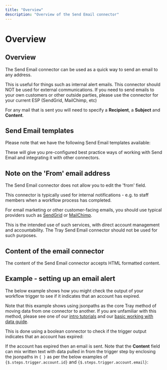 ```yaml
---
title: "Overview"
description: "Overview of the Send Email connector"
---
```


# Overview

## Overview

The Send Email connector can be used as a quick way to send an email to any address.

This is useful for things such as internal alert emails. This connector should NOT be used for external communications. If you need to send emails to your own customers or other outside parties, please use the connector for your current ESP (SendGrid, MailChimp, etc)

For any mail that is sent you will need to specify a **Recipient**, a **Subject** and **Content**.

## Send Email templates

Please note that we have the following Send Email templates available:

These will give you pre-configured best practice ways of working with Send Email and integrating it with other connectors.

## Note on the 'From' email address

The Send Email connector does not allow you to edit the 'from' field.

This connector is typically used for internal notifications - e.g. to staff members when a workflow process has completed.

For email marketing or other customer-facing emails, you should use typical providers such as [SendGrid](#) or [MailChimp](#).  

This is the intended use of such services, with direct account management and accountability. The Tray Send Email connector should not be used for such purposes.

## Content of the email connector

The content of the Send Email connector accepts HTML formatted content.

## Example - setting up an email alert

The below example shows how you might check the output of your workflow trigger to see if it indicates that an account has expired.

Note that this example shows using jsonpaths as the core Tray method of moving data from one connector to another. If you are unfamiliar with this method, please see one of our [intro tutorials](/platform/getting-started/intro-tutorials/) and our [basic working with data guide](/platform/working-with-data/).

This is done using a boolean connector to check if the trigger output indicates that an account has expired:

If the account has expired then an email is sent. Note that the **Content** field can mix written text with data pulled in from the trigger step by enclosing the jsonpaths in `{ }` as per the below examples of `{$.steps.trigger.account.id}` and `{$.steps.trigger.account.email}`:
